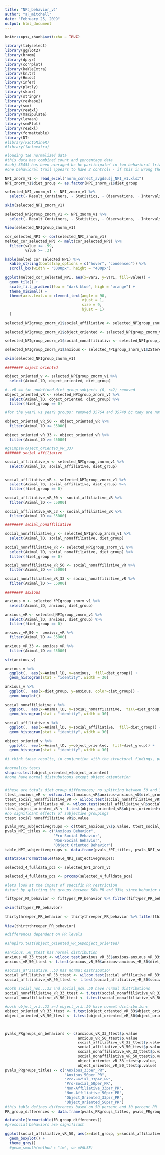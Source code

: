 ```yaml
---
title: "NPI_behavior_v1"
author: "aj_mitchell"
date: "February 25, 2019"
output: html_document
---
```


```r
knitr::opts_chunk$set(echo = TRUE)
```

```r
library(tidyselect)
library(ggplot2)
library(broom)
library(dplyr)
library(corrplot)
library(kableExtra)
library(knitr)
library(Hmisc)
library(infer)
library(plotly) 
library(skimr)
library(stringr)
library(reshape2)
library(som)
library(readxl)
library(manipulate)
library(lavaan)
library(semPlot)
library(readxl)
library(formattable)
library(DT)
#library(FactoMineR)
#library(factoextra)
```

```r
#loading the normalized data
#this data has combined count and percentage data
#subj 35455 has been averaged bc he participated in two behavioral trials
#one behavioral trail appears to have 2 controls - if this is wrong the stats for Kroenke are wrong too

NPI_znorm_v1 <- read_excel("norm_correct_avgdsubj_NPI_v1.xlsx")
NPI_znorm_v1$diet_group <- as.factor(NPI_znorm_v1$diet_group)

selected_NPI_znorm_v1 <- NPI_znorm_v1 %>%
  select(- Result_Containers, - Statistics, - Observations, - Intervals, - Subjects, - Animal_lD, - Hanging_Toy_at_perch_N0Y1, - Perch_at_dividerN0Y1, - Duration, - Introduction, - diet_group)

skim(selected_NPI_znorm_v1)

selected_NPIgroup_znorm_v1 <- NPI_znorm_v1 %>%
  select(- Result_Containers, - Statistics, - Observations, - Intervals, - Subjects, - Hanging_Toy_at_perch_N0Y1, - Perch_at_dividerN0Y1, - Duration, - Introduction)

View(selected_NPIgroup_znorm_v1)


```


```r
cor_selected_NPI <- cor(selected_NPI_znorm_v1)
melted_cor_selected_NPI <- melt(cor_selected_NPI) %>%
  filter(value <= .99,
         value >= .3)

kable(melted_cor_selected_NPI) %>%
  kable_styling(bootstrap_options = c("hover", "condensed")) %>% 
  scroll_box(width = "1000px", height = "400px")
```

```r
ggplot(melted_cor_selected_NPI, aes(x=Var2, y=Var1, fill=value)) +
  geom_tile() +
  scale_fill_gradient(low = "dark blue", high = "orange") + 
  theme_minimal() +
  theme(axis.text.x = element_text(angle = 90,
                                   vjust = 1,
                                   size = 9,
                                   hjust = 1)
  )
```


```r
selected_NPIgroup_znorm_v1$social_affiliative <- selected_NPIgroup_znorm_v1$ZContact_peer + selected_NPIgroup_znorm_v1$ZPlay + selected_NPIgroup_znorm_v1$ZPlay_Face + selected_NPIgroup_znorm_v1$ZGroom + selected_NPIgroup_znorm_v1$ZMouth_peer + selected_NPIgroup_znorm_v1$ZLipsmack + selected_NPIgroup_znorm_v1$ZApproach_peer 

selected_NPIgroup_znorm_v1$object_oriented <- selected_NPIgroup_znorm_v1$ZInspect_Object + selected_NPIgroup_znorm_v1$ZMouth_Object + selected_NPIgroup_znorm_v1$ZManipulate_Object + selected_NPIgroup_znorm_v1$ZTouch_Object + selected_NPIgroup_znorm_v1$ZSteal_Resource_Attempt 

selected_NPIgroup_znorm_v1$social_nonaffiliative <- selected_NPIgroup_znorm_v1$ZCrook_Tail + selected_NPIgroup_znorm_v1$ZOpen_Mouth_Threat + selected_NPIgroup_znorm_v1$ZAggress + selected_NPIgroup_znorm_v1$ZBite + selected_NPIgroup_znorm_v1$ZDisplace + selected_NPIgroup_znorm_v1$ZLeave_peer + selected_NPIgroup_znorm_v1$ZAvoid

selected_NPIgroup_znorm_v1$anxious <- selected_NPIgroup_znorm_v1$ZStereotypy + selected_NPIgroup_znorm_v1$ZScratch + selected_NPIgroup_znorm_v1$ZYawn + selected_NPIgroup_znorm_v1$ZAvoid + selected_NPIgroup_znorm_v1$ZFear_Grimace

skim(selected_NPIgroup_znorm_v1)
```

```r

######## object oriented

object_oriented_v <- selected_NPIgroup_znorm_v1 %>%
  select(Animal_lD, object_oriented, diet_group) 

#..vR == the undefined diet group subjects (0, n=2) removed 
object_oriented_vR <- selected_NPIgroup_znorm_v1 %>%
  select(Animal_lD, object_oriented, diet_group) %>%
  filter(!diet_group == 0)

#for the year1 vs year2 groups: removed 35764 and 35740 bc they are not included in MRI analysis. additionally, not on behavior sheet from domacc 

object_oriented_vR_50 <- object_oriented_vR %>%
  filter(Animal_lD <= 35000)

object_oriented_vR_33 <- object_oriented_vR %>%
  filter(Animal_lD >= 35000)

#glimpse(object_oriented_vR_33)
####### social affiliative

social_affiliative_v <- selected_NPIgroup_znorm_v1 %>%
  select(Animal_lD, social_affiliative, diet_group)


social_affiliative_vR <- selected_NPIgroup_znorm_v1 %>%
  select(Animal_lD, social_affiliative, diet_group) %>%
  filter(!diet_group == 0)

social_affiliative_vR_50 <- social_affiliative_vR %>%
  filter(Animal_lD <= 35000)

social_affiliative_vR_33 <- social_affiliative_vR %>%
  filter(Animal_lD >= 35000)

######## social_nonaffiliative 

social_nonaffiliative_v <- selected_NPIgroup_znorm_v1 %>%
  select(Animal_lD, social_nonaffiliative, diet_group)

social_nonaffiliative_vR <- selected_NPIgroup_znorm_v1 %>%
  select(Animal_lD, social_nonaffiliative, diet_group) %>%
  filter(!diet_group == 0)

social_nonaffiliative_vR_50 <- social_nonaffiliative_vR %>%
  filter(Animal_lD <= 35000)

social_nonaffiliative_vR_33 <- social_nonaffiliative_vR %>%
  filter(Animal_lD >= 35000)

######## anxious 

anxious_v <- selected_NPIgroup_znorm_v1 %>%
  select(Animal_lD, anxious, diet_group)

anxious_vR <- selected_NPIgroup_znorm_v1 %>%
  select(Animal_lD, anxious, diet_group) %>%
  filter(!diet_group == 0)

anxious_vR_50 <- anxious_vR %>%
  filter(Animal_lD <= 35000)

anxious_vR_33 <- anxious_vR %>%
  filter(Animal_lD >= 35000)

str(anxious_v)

```


```r
anxious_v %>%
  ggplot(., aes(x=Animal_lD, y=anxious,  fill=diet_group)) +
  geom_histogram(stat = "identity", width = 30)

anxious_v %>%
  ggplot(., aes(x=diet_group, y=anxious, color=diet_group)) +
  geom_boxplot()

social_nonaffiliative_v %>%
  ggplot(., aes(x=Animal_lD, y=social_nonaffiliative,  fill=diet_group)) +
  geom_histogram(stat = "identity", width = 30)

social_affiliative_v %>%
  ggplot(., aes(x=Animal_lD, y=social_affiliative,  fill=diet_group)) +
  geom_histogram(stat = "identity", width = 30)

object_oriented_v %>%
  ggplot(., aes(x=Animal_lD, y=object_oriented,  fill=diet_group)) +
  geom_histogram(stat = "identity", width = 30)

#i think these results, in conjunction with the structural findings, provide evidence that FA values related to WM tracts correlate strongly with behavioral findings. It is clear that further and more direct investigation is needed but this study provides [the first] evidence of WM tracts development and behavioral correllations. 
```

```r
#normality tests
shapiro.test(object_oriented_v$object_oriented)
#none have normal distrubutoons except object orientation 


#these are totals diet group differences; no splitting between 50 and 33% PR)
ttest_anxious_vR <- wilcox.test(anxious_vR$anxious~anxious_vR$diet_group)
ttest_social_nonaffiliative_vR <- wilcox.test(social_nonaffiliative_vR$social_nonaffiliative~social_nonaffiliative_vR$diet_group)
ttest_social_affiliative_vR <- wilcox.test(social_affiliative_vR$social_affiliative~social_affiliative_vR$diet_group)
ttest_object_oriented_vR <- t.test(object_oriented_vR$object_oriented~object_oriented_vR$diet_group)
#no significant effects of subjective groupings
ttest_social_nonaffiliative_vR$p.value

pvals_NPI_subjectivegroups <- c(ttest_anxious_vR$p.value, ttest_social_affiliative_vR$p.value, ttest_social_nonaffiliative_vR$p.value, ttest_object_oriented_vR$p.value)
pvals_NPI_titles <- c("Anxious Behavior",
                      "Pro-Social Behavior",
                      "Non-Social Behavior",
                      "Object Oriented Behavior")
table_NPI_subjectivegroups <- data.frame(pvals_NPI_titles, pvals_NPI_subjectivegroups)

datatable(formattable(table_NPI_subjectivegroups))
```

```r
selected_4_fulldata_pca <- selected_NPI_znorm_v1 

selected_4_fulldata_pca <- prcomp(selected_4_fulldata_pca)

```

```r
#lets look at the impact of specific PR restriction
#start by splitting the groups between 50% PR and 33%; since behavior was only collected from the 33% group then we 

fiftyper_PR_behavior <- fiftyper_PR_behavior %>% filter(fiftyper_PR_behavior$Animal_lD <= 35000)

skim(fiftyper_PR_behavior)

thirtythreeper_PR_behavior <- thirtythreeper_PR_behavior %>% filter(thirtythreeper_PR_behavior$Animal_lD >= 35000)
  
View(thirtythreeper_PR_behavior)

```

```r
#differences dependent on PR levels 

#shapiro.test(object_oriented_vR_50$object_oriented)

#anxious..50_ttest has normal distribution 
anxious_vR_33_ttest <- wilcox.test(anxious_vR_33$anxious~anxious_vR_33$diet_group)
anxious_vR_50_ttest <- t.test(anxious_vR_50$anxious~anxious_vR_50$diet_group)

#social_affiliative...50 has normal distribution  
social_affiliative_vR_33_ttest <- wilcox.test(social_affiliative_vR_33$social_affiliative~social_affiliative_vR_33$diet_group)
social_affiliative_vR_50_ttest <- t.test(social_affiliative_vR_50$social_affiliative~social_affiliative_vR_50$diet_group)

#both social_non...33 and social_non..50 have normal distributions
social_nonaffiliative_vR_33_ttest <- t.test(social_nonaffiliative_vR_33$social_nonaffiliative~social_affiliative_vR_33$diet_group)
social_nonaffiliative_vR_50_ttest <- t.test(social_nonaffiliative_vR_50$social_nonaffiliative~social_nonaffiliative_vR_50$diet_group)

#both object_ori..33 and object_ori..50 have normal distributions
object_oriented_vR_33_ttest <- t.test(object_oriented_vR_33$object_oriented~object_oriented_vR_33$diet_group)
object_oriented_vR_50_ttest <- t.test(object_oriented_vR_50$object_oriented~object_oriented_vR_50$diet_group)



pvals_PRgroups_on_behaviors <- c(anxious_vR_33_ttest$p.value,
                                 anxious_vR_50_ttest$p.value,
                                 social_affiliative_vR_33_ttest$p.value,
                                 social_affiliative_vR_50_ttest$p.value,
                                 social_nonaffiliative_vR_33_ttest$p.value,
                                 social_nonaffiliative_vR_50_ttest$p.value,
                                 object_oriented_vR_33_ttest$p.value,
                                 object_oriented_vR_50_ttest$p.value)
pvals_PRgroups_titles <- c("Anxious_33per_PR",
                           "Anxious_50per_PR",
                           "Pro-Social_33per_PR",
                           "Pro-Social_50per_PR",
                           "Non-Affiliative_33per_PR",
                           "Non-Affiliative_50per_PR",
                           "Object_Oriented_33per_PR",
                           "Object_Oriented_50per_PR")
#this table defines differences based on 50 percent and 30 percent PR
PR_group_differences <- data.frame(pvals_PRgroups_titles, pvals_PRgroups_on_behaviors)

datatable(formattable(PR_group_differences))
#prosocial behaviors are significant

ggplot(social_affiliative_vR_50, aes(x=diet_group, y=social_affiliative, color=diet_group)) +
  geom_boxplot() +
  theme_grey()
  #geom_smooth(method = "lm", se =FALSE)

```